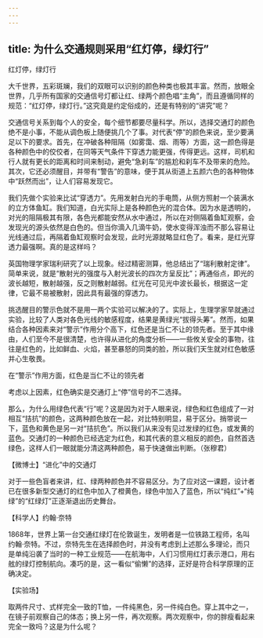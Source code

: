 ```yaml
---
---
---
```

title: 为什么交通规则采用“红灯停，绿灯行”
---




红灯停，绿灯行



大千世界，五彩斑斓，我们的双眼可以识别的颜色种类也极其丰富。然而，放眼全世界，几乎所有国家的交通信号灯都让红、绿两个颜色唱“主角”，而且遵循同样的规范：“红灯停，绿灯行。”这究竟是约定俗成的，还是有特别的“讲究”呢？

交通信号关系到每个人的安全，每个细节都要尽量科学。所以，选择交通灯的颜色绝不是小事，不能从调色板上随便挑几个了事。对代表“停”的颜色来说，至少要满足以下的要求。首先，在冲破各种阻隔（如雾霭、烟、雨等）方面，这一颜色得是各种颜色中的佼佼者，在同等天气条件下穿透力能更强，传得更远。这样，司机和行人就有更长的距离和时间来制动，避免“急刹车”的尴尬和刹车不及带来的危险。其次，它还必须醒目，并带有“警告”的意味，便于其从街道上五颜六色的各种物体中“跃然而出”，让人们容易发现它。

我们先做个实验来比试“穿透力”。先用发射白光的手电筒，从侧方照射一个装满水的立方体鱼缸。我们知道，白光实际上是各种颜色光的混合体。因为水是透明的，对光的阻隔极其有限，各色光都能安然从水中通过，所以在对侧隔着鱼缸观察，会发现光的源头依然是白色的。但当你滴入几滴牛奶，使水变得浑浊而不那么容易让光线通过后，再隔着鱼缸观察时会发现，此时光源就略显红色了。看来，是红光穿透力最强啊。真的是这样吗？

英国物理学家瑞利研究了以上现象。经过精密测算，他总结出了“瑞利散射定律”。简单来说，就是“散射光的强度与入射光波长的四次方呈反比”；再通俗点，即光的波长越短，散射越强，反之则散射越弱。红光在可见光中波长最长，根据这一定律，它最不易被散射，因此具有最强的穿透力。

挑选醒目的警示色就不是用一两个实验可以解决的了。实际上，生理学家早就通过实验，比较了人类对各色光线的敏感程度，结果是黄绿光“拔得头筹”。然而，如果结合各种因素来对“警示”作用分个高下，红色还是当仁不让的领先者。至于其中缘由，人们至今不是很清楚，也许得从进化的角度分析——一些攸关安全的事物，往往是红色的，比如鲜血、火焰，甚至暴怒的同类的脸，所以我们天生就对红色敏感并心生敬畏。

在“警示”作用方面，红色是当仁不让的领先者



考虑以上因素，红色确实是交通灯上“停”信号的不二选择。

那么，为什么用绿色代表“行”呢？这是因为对于人眼来说，绿色和红色组成了一对相互“拮抗”的颜色，这两种颜色放在一起，对比特别明显，易于区分。捎带说一下，蓝色和黄色是另一对“拮抗色”。所以我们从来没有见过发绿的红色，或发黄的蓝色。交通灯的一种颜色已经选定为红色，和其代表的意义相反的颜色，自然首选绿色，这样人们一眼就能分清这两种颜色，易于快速做出判断。（张穆君）





【微博士】“进化”中的交通灯

对于一些色盲者来讲，红、绿两种颜色并不容易区分。为了应对这一课题，设计者已在很多新型交通灯的红色中加入了橙黄色，绿色中加入了蓝色，所以“纯红”+“纯绿”的“红绿灯”正逐渐退出历史舞台。

【科学人】约翰·奈特

1868年，世界上第一台交通红绿灯在伦敦诞生，发明者是一位铁路工程师，名叫约翰·奈特。不过，奈特先生在选择颜色时，并没有考虑到上述那么多理论，而只是单纯沿袭了当时的一种工业规范——在航海中，人们习惯用红灯表示港口，用右舷的绿灯控制航向。凑巧的是，这一看似“偷懒”的选择，正好是符合科学原理的正确决定。

【实验场】

取两件尺寸、式样完全一致的T恤，一件纯黑色，另一件纯白色。穿上其中之一，在镜子前观察自己的体态；换上另一件，再次观察。两次观察中，你的胖瘦看起来完全一致吗？这是为什么呢？